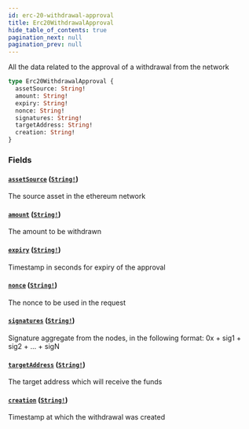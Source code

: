 ```yaml
---
id: erc-20-withdrawal-approval
title: Erc20WithdrawalApproval
hide_table_of_contents: true
pagination_next: null
pagination_prev: null
---
```



All the data related to the approval of a withdrawal from the network

```graphql
type Erc20WithdrawalApproval {
  assetSource: String!
  amount: String!
  expiry: String!
  nonce: String!
  signatures: String!
  targetAddress: String!
  creation: String!
}
```


### Fields

#### [`assetSource`](#) ([`String!`](/docs/testnet/graphql/scalars/string))

The source asset in the ethereum network


#### [`amount`](#) ([`String!`](/docs/testnet/graphql/scalars/string))

The amount to be withdrawn


#### [`expiry`](#) ([`String!`](/docs/testnet/graphql/scalars/string))

Timestamp in seconds for expiry of the approval


#### [`nonce`](#) ([`String!`](/docs/testnet/graphql/scalars/string))

The nonce to be used in the request


#### [`signatures`](#) ([`String!`](/docs/testnet/graphql/scalars/string))

Signature aggregate from the nodes, in the following format:
0x + sig1 + sig2 + ... + sigN


#### [`targetAddress`](#) ([`String!`](/docs/testnet/graphql/scalars/string))

The target address which will receive the funds


#### [`creation`](#) ([`String!`](/docs/testnet/graphql/scalars/string))

Timestamp at which the withdrawal was created




